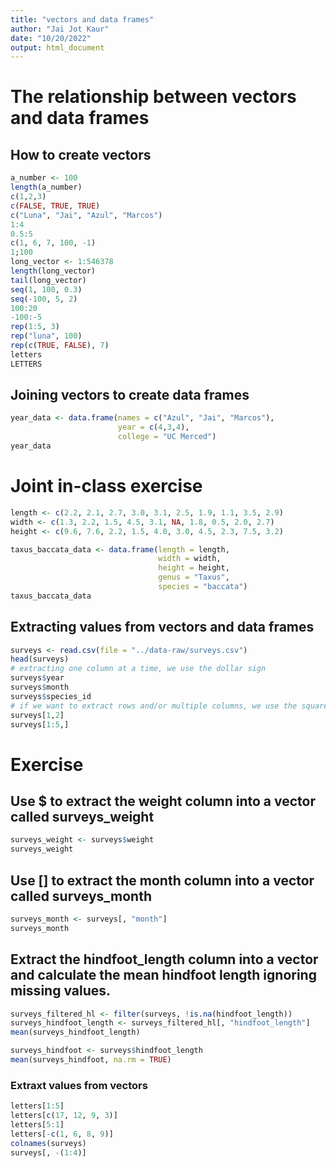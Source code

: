 ```yaml
---
title: "vectors and data frames"
author: "Jai Jot Kaur"
date: "10/20/2022"
output: html_document
---
```


# The relationship between vectors and data frames

## How to create vectors

```r
a_number <- 100
length(a_number)
c(1,2,3)
c(FALSE, TRUE, TRUE)
c("Luna", "Jai", "Azul", "Marcos")
1:4
0.5:5
c(1, 6, 7, 100, -1)
1;100
long_vector <- 1:546378
length(long_vector)
tail(long_vector)
seq(1, 100, 0.3)
seq(-100, 5, 2)
100:20
-100:-5
rep(1:5, 3)
rep("luna", 100)
rep(c(TRUE, FALSE), 7)
letters
LETTERS
```


## Joining vectors to create data frames

```r
year_data <- data.frame(names = c("Azul", "Jai", "Marcos"), 
                        year = c(4,3,4),
                        college = "UC Merced")
year_data
```

# Joint in-class exercise

```r
length <- c(2.2, 2.1, 2.7, 3.0, 3.1, 2.5, 1.9, 1.1, 3.5, 2.9)
width <- c(1.3, 2.2, 1.5, 4.5, 3.1, NA, 1.8, 0.5, 2.0, 2.7)
height <- c(9.6, 7.6, 2.2, 1.5, 4.0, 3.0, 4.5, 2.3, 7.5, 3.2)

taxus_baccata_data <- data.frame(length = length,
                                 width = width,
                                 height = height,
                                 genus = "Taxus",
                                 species = "baccata")
taxus_baccata_data
```

## Extracting values from vectors and data frames

```r
surveys <- read.csv(file = "../data-raw/surveys.csv")
head(surveys)
# extracting one column at a time, we use the dollar sign 
surveys$year
surveys$month
surveys$species_id
# if we want to extract rows and/or multiple columns, we use the square brackets
surveys[1,2]
surveys[1:5,]
```

# Exercise

## Use $ to extract the weight column into a vector called surveys_weight
```r
surveys_weight <- surveys$weight
surveys_weight
```

## Use [] to extract the month column into a vector called surveys_month
```r
surveys_month <- surveys[, "month"]
surveys_month
```

## Extract the hindfoot_length column into a vector and calculate the mean hindfoot length ignoring missing values.
```r
surveys_filtered_hl <- filter(surveys, !is.na(hindfoot_length))
surveys_hindfoot_length <- surveys_filtered_hl[, "hindfoot_length"]
mean(surveys_hindfoot_length)

surveys_hindfoot <- surveys$hindfoot_length
mean(surveys_hindfoot, na.rm = TRUE)
```

### Extraxt values from vectors

```r
letters[1:5]
letters[c(17, 12, 9, 3)]
letters[5:1]
letters[-c(1, 6, 8, 9)]
colnames(surveys)
surveys[, -(1:4)]
```




